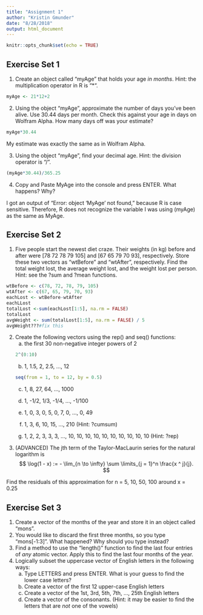 ```yaml
---
title: "Assignment 1"
author: "Kristin Gmunder"
date: "8/28/2018"
output: html_document
---
```


```r
knitr::opts_chunk$set(echo = TRUE)
```




## Exercise Set 1

1. Create an object called "myAge" that holds your age *in months*. Hint: the
multiplication operator in R is "*".
```r
myAge <- 21*12+2
```
2. Using the object "myAge", approximate the number of days you've been alive. Use 30.44 days per month. Check this against your age in days on Wolfram Alpha. How many days off was your estimate?
```r
myAge*30.44
```
My estimate was exactly the same as in Wolfram Alpha.

3. Using the object "myAge", find your decimal age. Hint: the division operator is "/".
```r
(myAge*30.44)/365.25
```

4. Copy and Paste MyAge into the console and press ENTER. What happens? Why?

I got an output of "Error: object 'MyAge' not found," because R is case sensitive.  Therefore, R does not recognize the variable I was using (myAge) as the same as MyAge.


## Exercise Set 2

1. Five people start the newest diet craze. Their weights (in kg) before and after were [78 72 78 79 105] and [67 65 79 70 93], respectively. Store these two vectors as "wtBefore" and "wtAfter", respectively. Find the total weight lost, the average weight lost, and the weight lost per person. Hint: see the ?sum and ?mean functions.
```R
wtBefore <- c(78, 72, 78, 79, 105)
wtAfter <- c(67, 65, 79, 70, 93)
eachLost <- wtBefore-wtAfter
eachLLost
totalLost <-sum(eachLost[1:5], na.rm = FALSE)
totalLost
avgWeight <- sum(totalLost[1:5], na.rm = FALSE) / 5
avgWeight???#fix this
```

2. Create the following vectors using the rep() and seq() functions:
    a) the first 30 non-negative integer powers of 2
```R
2^(0:10)
```    
    b) 1, 1.5, 2, 2.5, ..., 12
```R
seq(from = 1, to = 12, by = 0.5)
```
    c) 1, 8, 27, 64, ..., 1000
    d) 1, -1/2, 1/3, -1/4, ..., -1/100

    e) 1, 0, 3, 0, 5, 0, 7, 0, ..., 0, 49
    f) 1, 3, 6, 10, 15, ..., 210 (Hint: ?cumsum)
    g) 1, 2, 2, 3, 3, 3, ..., 10, 10, 10, 10, 10, 10, 10, 10, 10, 10 (Hint: ?rep)
3. (ADVANCED) The jth term of the Taylor-MacLaurin series for the natural logarithm is   $$
\log(1 - x) := - \lim_{n \to \infty} \sum \limits_{j = 1}^n \frac{x ^ j}{j}.
  $$

Find the residuals of this approximation for n = 5, 10, 50, 100 around x = 0.25





## Exercise Set 3

1. Create a vector of the months of the year and store it in an object called "mons".
2. You would like to discard the first three months, so you type "mons[-1:3]". What happened? Why should you type instead?
3. Find a method to use the "length()" function to find the last four entries of *any* atomic vector. Apply this to find the last four months of the year.
4. Logically subset the uppercase vector of English letters in the following ways:
    a) Type LETTERS and press ENTER. What is your guess to find the lower case letters?
    b) Create a vector of the first 12 upper-case English letters
    c) Create a vector of the 1st, 3rd, 5th, 7th, ..., 25th English letters
    d) Create a vector of the consonants. (Hint: it may be easier to find the letters that are *not* one of the vowels)
